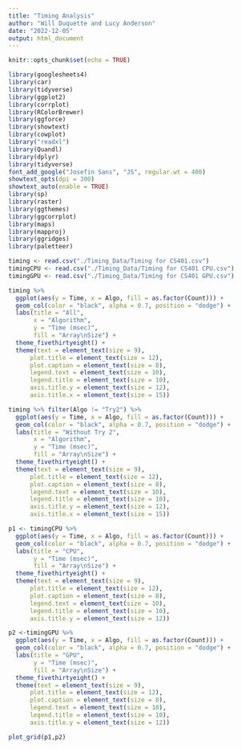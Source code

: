 ```yaml
---
title: "Timing Analysis"
author: "Will Duquette and Lucy Anderson"
date: "2022-12-05"
output: html_document
---
```


```r
knitr::opts_chunk$set(echo = TRUE)

library(googlesheets4)
library(car)
library(tidyverse)
library(ggplot2)
library(corrplot)
library(RColorBrewer)
library(ggforce)
library(showtext)
library(cowplot)
library("readxl")
library(Quandl)
library(dplyr)
library(tidyverse)
font_add_google("Josefin Sans", "JS", regular.wt = 400)
showtext_opts(dpi = 300)
showtext_auto(enable = TRUE)
library(sp)
library(raster)
library(ggthemes)
library(ggcorrplot)
library(maps)
library(mapproj)
library(ggridges)
library(paletteer)
```

```r
timing <- read.csv("./Timing_Data/Timing for CS401.csv")
timingCPU <- read.csv("./Timing_Data/Timing for CS401 CPU.csv")
timingGPU <- read.csv("./Timing_Data/Timing for CS401 GPU.csv")
```



```r
timing %>% 
  ggplot(aes(y = Time, x = Algo, fill = as.factor(Count))) +
  geom_col(color = "black", alpha = 0.7, position = "dodge") +
  labs(title = "All",
       x = "Algorithm",
       y = "Time (msec)",
       fill = "Array\nSize") +
  theme_fivethirtyeight() +
  theme(text = element_text(size = 9),
      plot.title = element_text(size = 12),
      plot.caption = element_text(size = 8),
      legend.text = element_text(size = 10),
      legend.title = element_text(size = 10),
      axis.title.y = element_text(size = 12),
      axis.title.x = element_text(size = 15))

timing %>% filter(Algo != "Try2") %>% 
  ggplot(aes(y = Time, x = Algo, fill = as.factor(Count))) +
  geom_col(color = "black", alpha = 0.7, position = "dodge") +
  labs(title = "Without Try 2",
       x = "Algorithm",
       y = "Time (msec)",
       fill = "Array\nSize") +
  theme_fivethirtyeight() +
  theme(text = element_text(size = 9),
      plot.title = element_text(size = 12),
      plot.caption = element_text(size = 8),
      legend.text = element_text(size = 10),
      legend.title = element_text(size = 10),
      axis.title.y = element_text(size = 12),
      axis.title.x = element_text(size = 15))
```





```r
p1 <- timingCPU %>% 
  ggplot(aes(y = Time, x = Algo, fill = as.factor(Count))) +
  geom_col(color = "black", alpha = 0.7, position = "dodge") +
  labs(title = "CPU",
       y = "Time (msec)",
       fill = "Array\nSize") +
  theme_fivethirtyeight() +
  theme(text = element_text(size = 9),
      plot.title = element_text(size = 12),
      plot.caption = element_text(size = 8),
      legend.text = element_text(size = 10),
      legend.title = element_text(size = 10),
      axis.title.y = element_text(size = 12))
```

```r
p2 <-timingGPU %>% 
  ggplot(aes(y = Time, x = Algo, fill = as.factor(Count))) +
  geom_col(color = "black", alpha = 0.7, position = "dodge") +
  labs(title = "GPU",
       y = "Time (msec)",
       fill = "Array\nSize") +
  theme_fivethirtyeight() +
  theme(text = element_text(size = 9),
      plot.title = element_text(size = 12),
      plot.caption = element_text(size = 8),
      legend.text = element_text(size = 10),
      legend.title = element_text(size = 10),
      axis.title.y = element_text(size = 12))
```

```r
plot_grid(p1,p2)
```







